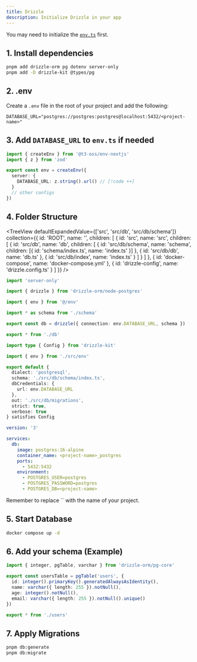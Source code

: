 ```yaml
---
title: Drizzle
description: Initialize Drizzle in your app
---
```


<Callout title='Note'>You may need to initialize the [`env.ts`](/recipes/env) first.</Callout>

## 1. Install dependencies

```bash
pnpm add drizzle-orm pg dotenv server-only
pnpm add -D drizzle-kit @types/pg
```

## 2. .env

Create a `.env` file in the root of your project and add the following:

```properties
DATABASE_URL="postgres://postgres:postgres@localhost:5432/<project-name>"
```

## 3. Add `DATABASE_URL` to `env.ts` if needed

```ts title='src/env.ts'
import { createEnv } from '@t3-oss/env-nextjs'
import { z } from 'zod'

export const env = createEnv({
  server: {
    DATABASE_URL: z.string().url() // [!code ++]
  }
  // other configs
})
```

## 4. Folder Structure

<TreeView
  defaultExpandedValue={['src', 'src/db', 'src/db/schema']}
  collection={{
    id: 'ROOT',
    name: '',
    children: [
      {
        id: 'src',
        name: 'src',
        children: [
          {
            id: 'src/db',
            name: 'db',
            children: [
              {
                id: 'src/db/schema',
                name: 'schema',
                children: [{ id: 'schema/index.ts', name: 'index.ts' }]
              },
              {
                id: 'src/db/db',
                name: 'db.ts'
              },
              {
                id: 'src/db/index',
                name: 'index.ts'
              }
            ]
          }
        ]
      },
      {
        id: 'docker-compose',
        name: 'docker-compose.yml'
      },
      {
        id: 'drizzle-config',
        name: 'drizzle.config.ts'
      }
    ]
  }}
/>

```ts title='src/db/db.ts'
import 'server-only'

import { drizzle } from 'drizzle-orm/node-postgres'

import { env } from '@/env'

import * as schema from './schema'

export const db = drizzle({ connection: env.DATABASE_URL, schema })
```

```ts title='src/db/index.ts'
export * from './db'
```

```ts title='drizzle.config.ts'
import type { Config } from 'drizzle-kit'

import { env } from './src/env'

export default {
  dialect: 'postgresql',
  schema: './src/db/schema/index.ts',
  dbCredentials: {
    url: env.DATABASE_URL
  },
  out: './src/db/migrations',
  strict: true,
  verbose: true
} satisfies Config
```

```yml title='docker-compose.yml'
version: '3'

services:
  db:
    image: postgres:16-alpine
    container_name: <project-name>_postgres
    ports:
      - 5432:5432
    environment:
      - POSTGRES_USER=postgres
      - POSTGRES_PASSWORD=postgres
      - POSTGRES_DB=<project-name>
```

<Callout title='Note'>
  Remember to replace `<project-name>` with the name of your project.
</Callout>

## 5. Start Database

```bash
docker compose up -d
```

## 6. Add your schema (Example)

```ts title='src/db/schema/users.ts'
import { integer, pgTable, varchar } from 'drizzle-orm/pg-core'

export const usersTable = pgTable('users', {
  id: integer().primaryKey().generatedAlwaysAsIdentity(),
  name: varchar({ length: 255 }).notNull(),
  age: integer().notNull(),
  email: varchar({ length: 255 }).notNull().unique()
})
```

```ts title='src/db/schema/index.ts'
export * from './users'
```

## 7. Apply Migrations

```bash
pnpm db:generate
pnpm db:migrate
```
